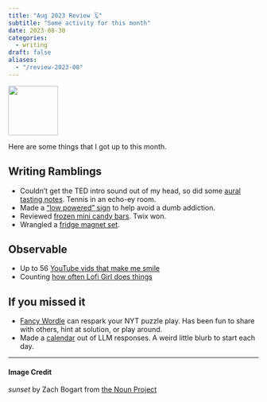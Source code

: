 ```yaml
---
title: "Aug 2023 Review 🗓"
subtitle: "Some activity for this month"
date: 2023-08-30
categories:
  - writing
draft: false
aliases: 
  - "/review-2023-08"
---
```


![](43 - sunset.svg){fig-align="center" width="100"}

Here are some things that I got up to this month.

## Writing Ramblings 
- Couldn't get the TED intro sound out of my head, so did some [aural tasting notes](/blog/posts/2023-08-09-tedsound/). Tennis in an echo-ey room.
- Made a ["low powered" sign](/blog/posts/2023-08-10-lowPowerMode/) to help avoid a dumb addiction.
- Reviewed [frozen mini candy bars](/blog/posts/2023-08-20-frozenCandy/). Twix won.
- Wrangled a [fridge magnet set](/blog/posts/2023-08-29-againstBeautiful/).

## Observable
- Up to 56 [YouTube vids that make me smile](https://observablehq.com/d/1908139ee245dd0b)
- Counting [how often Lofi Girl does things](https://observablehq.com/d/7d58603e12f49d8f)

## If you missed it
- [Fancy Wordle](https://observablehq.com/@huh/fancy-wordle) can respark your NYT puzzle play. Has been fun to share with others, hint at solution, or play around.
- Made a [calendar](https://zachbogart.com/projects/llm-calendar) out of LLM responses. A weird little blurb to start each day.



---
#### Image Credit

*sunset* by Zach Bogart from [the Noun Project](https://thenounproject.com/zachbogart)